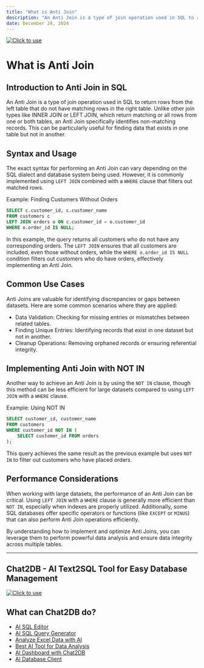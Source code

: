```yaml
---
title: "What is Anti Join"
description: "An Anti Join is a type of join operation used in SQL to return rows from the left table that do not have matching rows in the right table."
date: December 24, 2024
---
```

[![Click to use](/image/blog/bg/chat2db1.png)](https://app.chat2db.ai/)
# What is Anti Join

## Introduction to Anti Join in SQL

An Anti Join is a type of join operation used in SQL to return rows from the left table that do not have matching rows in the right table. Unlike other join types like INNER JOIN or LEFT JOIN, which return matching or all rows from one or both tables, an Anti Join specifically identifies non-matching records. This can be particularly useful for finding data that exists in one table but not in another.

## Syntax and Usage

The exact syntax for performing an Anti Join can vary depending on the SQL dialect and database system being used. However, it is commonly implemented using `LEFT JOIN` combined with a `WHERE` clause that filters out matched rows.

Example: Finding Customers Without Orders

```SQL
SELECT c.customer_id, c.customer_name
FROM customers c
LEFT JOIN orders o ON c.customer_id = o.customer_id
WHERE o.order_id IS NULL;
```

In this example, the query returns all customers who do not have any corresponding orders. The `LEFT JOIN` ensures that all customers are included, even those without orders, while the `WHERE o.order_id IS NULL` condition filters out customers who do have orders, effectively implementing an Anti Join.

## Common Use Cases

Anti Joins are valuable for identifying discrepancies or gaps between datasets. Here are some common scenarios where they are applied:

- Data Validation: Checking for missing entries or mismatches between related tables.
- Finding Unique Entries: Identifying records that exist in one dataset but not in another.
- Cleanup Operations: Removing orphaned records or ensuring referential integrity.

## Implementing Anti Join with NOT IN

Another way to achieve an Anti Join is by using the `NOT IN` clause, though this method can be less efficient for large datasets compared to using `LEFT JOIN` with a `WHERE` clause.

Example: Using NOT IN

```SQL
SELECT customer_id, customer_name
FROM customers
WHERE customer_id NOT IN (
    SELECT customer_id FROM orders
);
```

This query achieves the same result as the previous example but uses `NOT IN` to filter out customers who have placed orders.

## Performance Considerations

When working with large datasets, the performance of an Anti Join can be critical. Using `LEFT JOIN` with a `WHERE` clause is generally more efficient than `NOT IN`, especially when indexes are properly utilized. Additionally, some SQL databases offer specific operators or functions (like `EXCEPT` or `MINUS`) that can also perform Anti Join operations efficiently.

By understanding how to implement and optimize Anti Joins, you can leverage them to perform powerful data analysis and ensure data integrity across multiple tables.

---

## Chat2DB - AI Text2SQL Tool for Easy Database Management

[![Click to use](/image/blog/chat2db.png)](https://app.chat2db.ai/)

## What can Chat2DB do?

- [AI SQL Editor](https://chat2db.ai/feature/AI%20SQL%20Editor)
- [AI SQL Query Generator](https://chat2db.ai/feature/AI%20SQL%20Query%20Generator)
- [Analyze Excel Data with AI](https://chat2db.ai/feature/Analyze%20Excel%20Data%20with%20AI)
- [Best AI Tool for Data Analysis](https://chat2db.ai/feature/Best%20AI%20Tool%20for%20Data%20Analysis)
- [AI Dashboard with Chat2DB](https://chat2db.ai/feature/AI%20Dashboard%20with%20Chat2DB)
- [AI Database Client](https://chat2db.ai/feature/AI%20Database%20Client)
